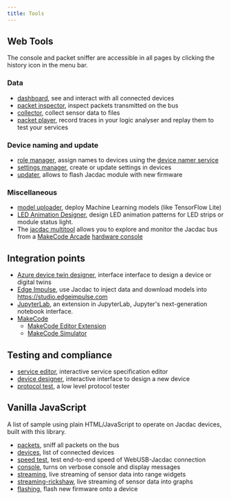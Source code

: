 ```yaml
---
title: Tools
---
```


## Web Tools

The console and packet sniffer are accessible in all pages by clicking the history icon in the menu bar.

### Data 

* [dashboard](/dashboard), see and interact with all connected devices
* [packet inspector](/tools/packet-inspector), inspect packets transmitted on the bus
* [collector](/tools/collector), collect sensor data to files
* [packet player](/tools/player), record traces in your logic analyser and replay them to test your services

### Device naming and update

* [role manager](/tools/role-manager), assign names to devices using the [device namer service](/services/rolemanager)
* [settings manager](/tools/settings-manager), create or update settings in devices
* [updater](/tools/updater), allows to flash Jacdac module with new firmware

### Miscellaneous

* [model uploader](/tools/model-uploader), deploy Machine Learning models (like TensorFlow Lite)
* [LED Animation Designer](/tools/led-animation-designer), design LED animation patterns for LED strips or module status light.
* The [jacdac multitool](https://github.com/microsoft/jacdac-multitool) allows you to explore and monitor the Jacdac bus from a [MakeCode Arcade](https://arcade.makecode.com) 
  [hardware console](https://arcade.makecode.com/hardware)

## Integration points

* [Azure device twin designer](/tools/azure-device-twin-designer), interface interface to design a device or digital twins
* [Edge Impulse](/tools/edge-impulse), use Jacdac to inject data and download models into https://studio.edgeimpulse.com
* [JupyterLab](/tools/jupyterlab), an extension in JupyterLab, Jupyter's next-generation notebook interface.
* [MakeCode](/tools/makecode)
  * [MakeCode Editor Extension](/tools/makecode-editor-extension)
  * [MakeCode Simulator](/tools/makecode-sim)

## Testing and compliance

* [service editor](/tools/service-editor), interactive service specification editor
* [device designer](/tools/device-designer), interactive interface to design a new device
* [protocol test](/tools/prototest), a low level protocol tester

## Vanilla JavaScript

A list of sample using plain HTML/JavaScript to operate on Jacdac devices, built with this library.

* [packets](./js/packets), sniff all packets on the bus
* [devices](./js/devices), list of connected devices
* [speed test](./js/devices?speed=1), test end-to-end speed of WebUSB-Jacdac connection
* [console](./js/console), turns on verbose console and display messages
* [streaming](./js/streaming), live streaming of sensor data into range widgets
* [streaming-rickshaw](./js/streaming-rickshaw), live streaming of sensor data into graphs
* [flashing](./js/flashing), flash new firmware onto a device
